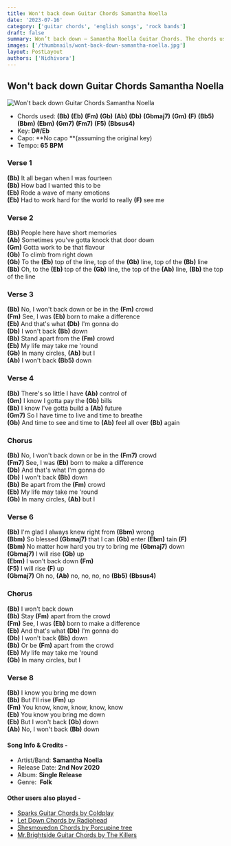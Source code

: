 ```yaml
---
title: Won't back down Guitar Chords Samantha Noella
date: '2023-07-16'
category: ['guitar chords', 'english songs', 'rock bands']
draft: false
summary: Won’t back down – Samantha Noella Guitar Chords. The chords used in this song are (Bb) (Eb) (Fm) (Gb) (Ab) (Db) (Gbmaj7) (Gm) (F) (Bb5) (Bbm) (Ebm) (Gm7) (Fm7) (F5) (Bbsus4). The key of this song is D#/Eb.
images: ['/thumbnails/wont-back-down-samantha-noella.jpg']
layout: PostLayout
authors: ['Nidhivora']
---
```


## Won't back down Guitar Chords Samantha Noella

![Won't back down Guitar Chords Samantha Noella](/thumbnails/wont-back-down-samantha-noella.jpg)

- Chords used: **(Bb)** **(Eb)** **(Fm)** **(Gb)** **(Ab)** **(Db)** **(Gbmaj7)** **(Gm)** **(F)** **(Bb5)** **(Bbm)** **(Ebm)** **(Gm7)** **(Fm7)** **(F5)** **(Bbsus4)**
- Key: **D#/Eb**
- Capo: **No capo **(assuming the original key)
- Tempo: **65** **BPM**

### **Verse 1**

**(Bb)** It all began when I was fourteen\
**(Bb)** How bad I wanted this to be\
**(Eb)** Rode a wave of many emotions\
**(Eb)** Had to work hard for the world to really **(F)** see me

### **Verse 2**

**(Bb)** People here have short memories\
**(Ab)** Sometimes you've gotta knock that door down\
**(Gm)** Gotta work to be that flavour\
**(Gb)** To climb from right down\
**(Gb)** To the **(Eb)** top of the line, top of the **(Gb)** line, top of the **(Bb)** line\
**(Bb)** Oh, to the **(Eb)** top of the **(Gb)** line, the top of the **(Ab)** line, **(Bb)** the top of the line

### **Verse 3**

**(Bb)** No, I won't back down or be in the **(Fm)** crowd\
**(Fm)** See, I was **(Eb)** born to make a difference\
**(Eb)** And that's what **(Db)** I'm gonna do\
**(Db)** I won't back **(Bb)** down\
**(Bb)** Stand apart from the **(Fm)** crowd\
**(Eb)** My life may take me 'round\
**(Gb)** In many circles, **(Ab)** but I\
**(Ab)** I won't back **(Bb5)** down

### **Verse 4**

**(Bb)** There's so little I have **(Ab)** control of\
**(Gm)** I know I gotta pay the **(Gb)** bills\
**(Bb)** I know I've gotta build a **(Ab)** future\
**(Gm7)** So I have time to live and time to breathe\
**(Gb)** And time to see and time to **(Ab)** feel all over **(Bb)** again

### **Chorus**

**(Bb)** No, I won't back down or be in the **(Fm7)** crowd\
**(Fm7)** See, I was **(Eb)** born to make a difference\
**(Db)** And that's what I'm gonna do\
**(Db)** I won't back **(Bb)** down\
**(Bb)** Be apart from the **(Fm)** crowd\
**(Eb)** My life may take me 'round\
**(Gb)** In many circles, **(Ab)** but I

### **Verse 6**

**(Bb)** I'm glad I always knew right from **(Bbm)** wrong\
**(Bbm)** So blessed **(Gbmaj7)** that I can **(Gb)** enter **(Ebm)** tain **(F)**\
**(Bbm)** No matter how hard you try to bring me **(Gbmaj7)** down\
**(Gbmaj7)** I will rise **(Gb)** up\
**(Ebm)** I won't back down **(Fm)**\
**(F5)** I will rise **(F)** up\
**(Gbmaj7)** Oh no, **(Ab)** no, no, no, no **(Bb5)** **(Bbsus4)**

### **Chorus**

**(Bb)** I won't back down\
**(Bb)** Stay **(Fm)** apart from the crowd\
**(Fm)** See, I was **(Eb)** born to make a difference\
**(Eb)** And that's what **(Db)** I'm gonna do\
**(Db)** I won't back **(Bb)** down\
**(Bb)** Or be **(Fm)** apart from the crowd\
**(Eb)** My life may take me 'round\
**(Gb)** In many circles, but I

### **Verse 8**

**(Bb)** I know you bring me down\
**(Bb)** But I'll rise **(Fm)** up\
**(Fm)** You know, know, know, know, know\
**(Eb)** You know you bring me down\
**(Eb)** But I won't back **(Gb)** down\
**(Ab)** No, I won't back **(Bb)** down

#### Song Info & Credits -

- Artist/Band: **Samantha Noella**
- Release Date: **2nd Nov 2020**
- Album: **Single Release**
- Genre:  **Folk**

#### Other users also played -

- [Sparks Guitar Chords by Coldplay](https://www.chordsco.com/chords/sparks-guitar-chords-by-coldplay)
- [Let Down Chords by Radiohead](https://www.chordsco.com/chords/let-down-chords-by-radiohead)
- [Shesmovedon Chords by Porcupine tree](https://www.chordsco.com/chords/shesmovedon-chords-by-porcupine-tree)
- [Mr.Brightside Guitar Chords by The Killers](https://www.chordsco.com/chords/mrbrightside-guitar-chords-by-the-killers)
